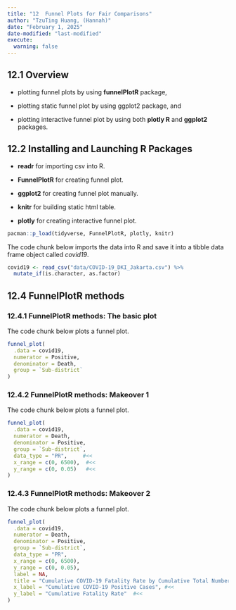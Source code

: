 ```yaml
---
title: "12  Funnel Plots for Fair Comparisons"
author: "TzuTing Huang, (Hannah)"
date: "February 1, 2025"
date-modified: "last-modified"
execute:
  warning: false
---
```


## **12.1 Overview**

-   plotting funnel plots by using **funnelPlotR** package,

-   plotting static funnel plot by using ggplot2 package, and

-   plotting interactive funnel plot by using both **plotly R** and **ggplot2** packages.

## **12.2 Installing and Launching R Packages**

-   **readr** for importing csv into R.

-   **FunnelPlotR** for creating funnel plot.

-   **ggplot2** for creating funnel plot manually.

-   **knitr** for building static html table.

-   **plotly** for creating interactive funnel plot.

```R
pacman::p_load(tidyverse, FunnelPlotR, plotly, knitr)
```

The code chunk below imports the data into R and save it into a tibble data frame object called *covid19*.

```R
covid19 <- read_csv("data/COVID-19_DKI_Jakarta.csv") %>%
  mutate_if(is.character, as.factor)
```

## **12.4 FunnelPlotR methods**

### **12.4.1 FunnelPlotR methods: The basic plot**

The code chunk below plots a funnel plot.

```R
funnel_plot(
  .data = covid19,
  numerator = Positive,
  denominator = Death,
  group = `Sub-district`
)
```

### **12.4.2 FunnelPlotR methods: Makeover 1**

The code chunk below plots a funnel plot.

```R
funnel_plot(
  .data = covid19,
  numerator = Death,
  denominator = Positive,
  group = `Sub-district`,
  data_type = "PR",     #<<
  x_range = c(0, 6500),  #<<
  y_range = c(0, 0.05)   #<<
)
```

### **12.4.3 FunnelPlotR methods: Makeover 2**

The code chunk below plots a funnel plot.

```R
funnel_plot(
  .data = covid19,
  numerator = Death,
  denominator = Positive,
  group = `Sub-district`,
  data_type = "PR",   
  x_range = c(0, 6500),  
  y_range = c(0, 0.05),
  label = NA,
  title = "Cumulative COVID-19 Fatality Rate by Cumulative Total Number of COVID-19 Positive Cases", #<<           
  x_label = "Cumulative COVID-19 Positive Cases", #<<
  y_label = "Cumulative Fatality Rate"  #<<
)
```
